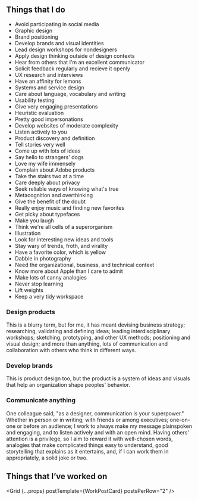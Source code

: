 

## Things that I do


<WidthBleeder>
<TagRiver>


- Avoid participating in social media
- Graphic design
- Brand positioning
- Develop brands and visual identities
- Lead design workshops for nondesigners
- Apply design thinking outside of design contexts
- Hear from others that I'm an excellent communicator
- Solicit feedback regularly and recieve it openly
- UX research and interviews
- Have an affinity for lemons
- Systems and service design
- Care about language, vocabulary and writing
- Usability testing
- Give very engaging presentations
- Heuristic evaluation
- Pretty good impersonations
- Develop websites of moderate complexity
- Listen actively to you
- Product discovery and definition
- Tell stories very well
- Come up with lots of ideas
- Say hello to strangers' dogs
- Love my wife immensely
- Complain about Adobe products
- Take the stairs two at a time
- Care deeply about privacy
- Seek reliable ways of knowing what's true
- Metacognition and overthinking
- Give the benefit of the doubt
- Really enjoy music and finding new favorites
- Get picky about typefaces
- Make you laugh
- Think we're all cells of a superorganism
- Illustration
- Look for interesting new ideas and tools
- Stay wary of trends, froth, and virality
- Have a favorite color, which is yellow
- Dabble in photography
- Need the organizational, business, and technical context
- Know more about Apple than I care to admit
- Make lots of canny analogies
- Never stop learning
- Lift weights
- Keep a very tidy workspace



</TagRiver>
</WidthBleeder>


<div>



### Design products
This is a blurry term, but for me, it has meant devising business strategy; researching, validating and defining ideas; leading interdisciplinary workshops; sketching, prototyping, and other UX methods; positioning and visual design; and more than anything, lots of communication and collaboration with others who think in different ways. 
  

### Develop brands
This is product design too, but the product is a system of ideas and visuals that help an organization shape peoples' behavior.

### Communicate anything
One colleague said, "as a designer, communication is your superpower." Whether in person or in writing; with friends or among executives; one-on-one or before an audience; I work to always make my message plainspoken and engaging, and to listen actively and with an open mind. Having others' attention is a privilege, so I aim to reward it with well-chosen words, analogies that make complicated things easy to understand, good storytelling that explains as it entertains, and, if I can work them in appropriately, a solid joke or two.


</div>

## Things that I’ve worked&nbsp;on
<Grid {...props} postTemplate={WorkPostCard} postsPerRow="2" />

